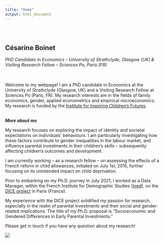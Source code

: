 ```yaml
---
title: "Home"
output: html_document
---
```


<style type="text/css">
.title {
  display: none;
}

#getting-started img {
  margin-right: 10px;
}

</style>

<div class="row" style="padding-top: 30px;">
<div class="col-sm-8">

# **Césarine Boinet**
<i> PhD Candidate in Economics – University of Strathclyde, Glasgow (UK) & Visiting Research Fellow – Sciences Po, Paris (FR) </i>



<br> <br>
Welcome to my webpage! I am a PhD candidate in Economics at the University of Strathclyde (Glasgow, UK) and a Visiting Research Fellow at Sciences Po (Paris, FR).  My research interests are in the fields of family economics, gender, applied econometrics and empirical microeconomics. My research is funded by the [Institute for Inspiring Children's Futures](https://inspiringchildrensfutures.org/).

<br>
<i> <b> More about me </i> </b>
<br>


My research focuses on exploring the impact of identity and societal expectations on individuals’ behaviours. I am particularly investigating how these factors contribute to gender inequalities in the labour market, and influence parental investments in their children’s skills – subsequently affecting children’s outcomes and development.

I am currently working – as a research fellow – on assessing the effects of a French reform in child allowances, initiated on July 1st, 2015, further focusing on its unintended impact on child deprivation.


Prior to embarking on my Ph.D. journey in July 2021, I worked as a Data Manager, within the French Institute for Demographic Studies ([Ined](https://www.ined.fr/)), on the [DICE project](https://dice.site.ined.fr) in Paris (France).

My experience with the DICE project solidified my passion for research, especially in the realm of parental investments and their social and gender-related implications. The title of my Ph.D. proposal is "Socioeconomic and Gendered Differences in Early Parental Investments."

Please get in touch if you have any question about my research!



</div>
<div class="col-sm-4">



![](Images/cb2.jpg)
</a>






</div>
